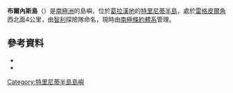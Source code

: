 {{Coord|63|18|S|57|58|W|source:GNIS|display=title}}

'''布爾內斯島'''（{{lang-en|Bulnes Island}}）是[[南極洲|南極洲]]的島嶼，位於[[葛拉漢地|葛拉漢地]]的[[特里尼蒂半島|特里尼蒂半島]]，處於[[雷格皮爾角|雷格皮爾角]]西北面4公里，由[[智利|智利]]探險隊命名，現時由[[南極條約體系|南極條約體系]]管理。

==參考資料==
*{{cite gnis | type = antarid | id = 2138| name = Bulnes Island | accessdate = 2011-10-05}}
*{{usgs-gazetteer|id=2138}}

{{DEFAULTSORT:Bulnes Island}}
[[Category:特里尼蒂半島島嶼|Category:特里尼蒂半島島嶼]]


{{TrinityPeninsula-geo-stub}}